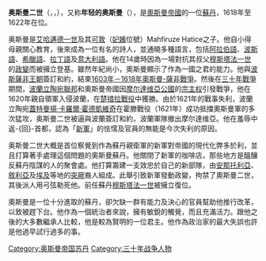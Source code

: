 {{Infobox royalty
| name         = 奥斯曼二世
| title        = [[奥斯曼帝国苏丹列表|苏丹]]<br>[[凯撒_(头衔)|凱薩]]<br>[[两圣地监护人|两圣地监护人]]<br>[[奥斯曼帝国哈里发|哈里发]]
| titletext    = 
| more         = 
| type         = 
| image        = Osman 2.jpg
| alt          = 
| caption      = 
| succession   = 第16任[[奥斯曼帝国苏丹列表|奥斯曼帝国苏丹]]
| reign        = 1618年2月26日 – 1622年5月20日
| coronation   = 
| cor-type     = 
| predecessor  = [[穆斯塔法一世|穆斯塔法一世]]
| regent       = 
| reg-type     = 
| successor    = [[穆斯塔法一世|穆斯塔法一世]]
| spouse       = 
| spouse-type  = 
| issue        = 
| full name    = 沙阿奥斯曼·本·艾哈迈德汗<br />Şah Osman bin Ahmed han
| house        = [[奥斯曼王朝|奥斯曼]]
| house-type   = 王朝
| father       = [[艾哈迈德一世|艾哈迈德一世]]
| mother       = 
| birth_date   = {{birth date|1604|11|3}}
| birth_place  = 
| death_date   = {{death date and age|1622|5|20|1604|11|3}}
| death_place  = 
| burial_date  = 
| burial_place = 
| signature_type = [[花押_(奥斯曼帝国苏丹)|花押]]
| signature    = Tughra of Osman II.JPG
| religion = 伊斯兰教
}}
'''奥斯曼二世'''（{{lang-ota|عثمان ثانى}}，{{lang-tr|II. Osman}}，{{bd|1604年|11月3日|1622年|5月20日|catIdx=O}}），又称'''年轻的奥斯曼'''（{{lang-tr|Genç Osman}}），是[[奧斯曼帝國|奧斯曼帝國]]的一位[[苏丹_(称谓)|蘇丹]]，1618年至1622年在位。

奥斯曼是[[艾哈邁德一世|艾哈邁德一世]]及其[[可敦|可敦]]（[[妃嬪|妃嬪]]位號）Mahfiruze Hatice之子。他自小得母親關心教育，後來成為一位有名的詩人，並通曉多種語言，包括[[阿拉伯語|阿拉伯語]]、[[波斯語|波斯語]]、[[希臘語|希臘語]]、[[拉丁語|拉丁語]]及[[意大利語|意大利語]]。他在14歲時因為一場對抗其叔父[[穆斯塔法一世|穆斯塔法一世]]的[[政變|政變]]而被擁立登基。雖然年紀尚小，奧斯曼顯示了作為一國之君的能力。他與[[波斯|波斯]][[薩非王朝|薩非王朝]]簽訂和約，結束[[奧斯曼-薩非戰爭_(1603年－1618年)|1603年－1618年奧斯曼-薩非戰爭]]。然後在[[三十年戰爭|三十年戰爭]]期間，[[波蘭立陶宛聯邦|波蘭立陶宛聯邦]]和奧斯曼帝國因[[摩尔達维亞公國|摩尔達维亞公國]]的[[宗主权|宗主权]]引發戰爭，他在1620年親自領軍入侵波蘭，在[[楚措拉戰役|楚措拉戰役]]中獲勝。由於1621年的戰事失利，波蘭立陶宛[[蓋特曼|蓋特曼]][[揚·卡羅爾·霍德凱維奇|揚·卡羅爾·霍德凱維奇]]在霍滕戰役（1621年）成功抵擋奧斯曼軍的多次猛攻，奥斯曼二世被逼與波蘭簽訂和約，波蘭軍隊撤出摩尔達维亞。他在羞辱中返-{回}-首都，認為「[[土耳其新軍|新軍]]」的怯懦及官員的無能是今次失利的原因。

奥斯曼二世大概是首位察覺到作為蘇丹親衛軍的新軍對帝國的現代化弊多於利，並且打算著手處理這個問題的奧斯曼蘇丹。他關閉了新軍的咖啡店，那些地方是醞釀反蘇丹陰謀的人的聚會處。他打算籌建一支效忠於自己的新部隊，由[[安那托利亞|安那托利亞]]、[[敘利亞|敘利亞]]及[[埃及|埃及]]等地的[[突厥|突厥]]裔人組成。此舉引致新軍發動政變，拘禁了奧斯曼二世，其後派人用弓弦勒死他。前任蘇丹[[穆斯塔法一世|穆斯塔法一世]]被擁立復位。

奧斯曼是一位十分進取的蘇丹，卻欠缺一群有能力及決心的官員幫助他推行改革，以致被趕下台。他作為一個統治者來說，擁有敏銳的觸覺，而且充滿活力。跟他之後的大多數繼承人比較，他是較為賢明的一位君主。他作為政治家的最大失誤也許是他過早試行過多的事。

{{s-start}}
{{s-hou|[[奥斯曼王朝|奥斯曼王朝]]|1604年|11月3日|1622年|5月20日}}
{{s-reg|}}
{{s-rel|su}}
{{s-bef|before=[[穆斯塔法一世|穆斯塔法一世]]}}
{{s-ttl|title=[[奧斯曼帝國|奧斯曼帝國]]第十六代[[奥斯曼帝国苏丹列表|素丹]]<br>[[伊斯蘭教|伊斯蘭教]]第八十代[[哈里發列表|哈里發]]|years=1618年－1622年}}
{{s-aft|after=[[穆斯塔法一世|穆斯塔法一世]]}}
{{s-end}}

{{奧斯曼帝國蘇丹}}

{{Authority control}}
[[Category:奥斯曼帝国苏丹|Category:奥斯曼帝国苏丹]]
[[Category:三十年战争人物|Category:三十年战争人物]]